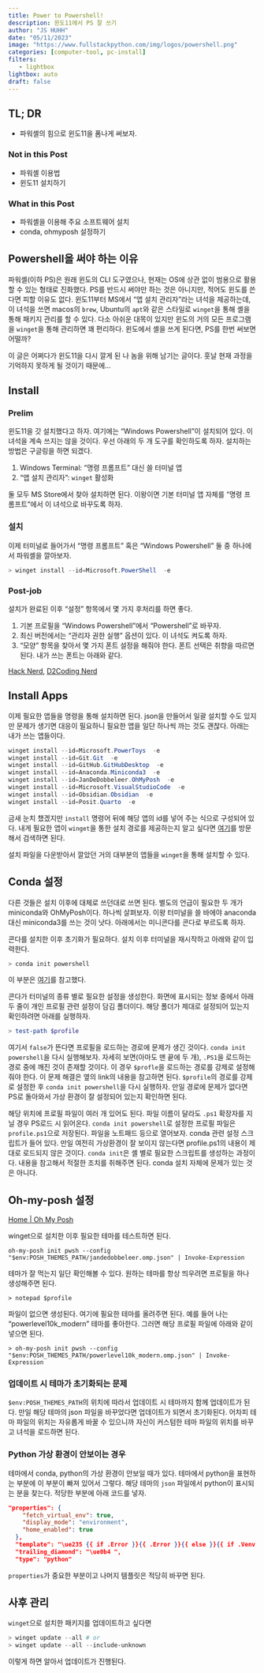 ```yaml
---
title: Power to Powershell!
description: 윈도11에서 PS 잘 쓰기 
author: "JS HUHH"
date: "05/11/2023"
image: "https://www.fullstackpython.com/img/logos/powershell.png"
categories: [computer-tool, pc-install]
filters:
   - lightbox
lightbox: auto
draft: false
---
```


## TL; DR

- 파워셸의 힘으로 윈도11을 폼나게 써보자. 

### Not in this Post 

- 파워셸 이용법 
- 윈도11 설치하기  

### What in this Post 

- 파워셸을 이용해 주요 소프트웨어 설치 
- conda, ohmyposh 설정하기  

## Powershell을 써야 하는 이유 

파워셸(이하 PS)은 원래 윈도의 CLI 도구였으나, 현재는 OS에 상관 없이 범용으로 활용할 수 있는 형태로 진화했다. PS를 반드시 써야만 하는 것은 아니지만, 적어도 윈도를 쓴다면 피할 이유도 없다. 윈도11부터 MS에서 "앱 설치 관리자"라는 녀석을 제공하는데, 이 녀석을 쓰면 macos의 `brew`, Ubuntu의 `apt`와 같은 스타일로 `winget`을 통해 셸을 통해 패키지 관리를 할 수 있다. 다소 아쉬운 대목이 있지만 윈도의 거의 모든 프로그램을 `winget`을 통해 관리하면 꽤 편리하다. 윈도에서 셸을 쓰게 된다면, PS를 한번 써보면 어떨까? 

:::{.column-margin}
이 글은 어쩌다가 윈도11을 다시 깔게 된 나 놈을 위해 남기는 글이다. 훗날 현재 과정을 기억하지 못하게 될 것이기 때문에... 
:::

## Install 

### Prelim
윈도11을 갓 설치했다고 하자. 여기에는 "Windows Powershell"이 설치되어 있다. 이 녀석을 계속 쓰지는 않을 것이다. 우선 아래의 두 개 도구를 확인하도록 하자. 설치하는 방법은 구글링을 하면 되겠다. 

1. Windows Terminal: "명령 프롬프트" 대신 쓸 터미널 앱 
2. "앱 설치 관리자": `winget` 활성화 

둘 모두 MS Store에서 찾아 설치하면 된다. 이왕이면 기본 터미널 앱 자체를 "명령 프롬프트"에서 이 녀석으로 바꾸도록 하자. 

### 설치 
이제 터미널로 들어가서 "명령 프롬프트" 혹은 "Windows Powershell" 둘 중 하나에서 파워셸을 깔아보자. 

```powershell
> winget install --id=Microsoft.PowerShell  -e
```

### Post-job
설치가 완료된 이후 "설정" 항목에서 몇 가지 후처리를 하면 좋다. 

1. 기본 프로필을 "Windows Powershell"에서 "Powershell"로 바꾸자. 
2. 최신 버전에서는 "관리자 권한 실행" 옵션이 있다. 이 녀석도 켜도록 하자. 
3. "모양" 항목을 찾아서 몇 가지 폰트 설정을 해줘야 한다. 폰트 선택은 취향을 따르면 된다. 내가 쓰는 폰트는 아래와 같다. 

[Hack Nerd](https://www.nerdfonts.com/font-downloads), [D2Coding Nerd](https://www.dante2k.com/602)

## Install Apps 

이제 필요한 앱들을 명령을 통해 설치하면 된다. json을 만들어서 일괄 설치할 수도 있지만 문제가 생기면 대응이 필요하니 필요한 앱을 일단 하나씩 까는 것도 괜찮다. 아래는 내가 쓰는 앱들이다. 

```powershell
winget install --id=Microsoft.PowerToys  -e
winget install --id=Git.Git  -e
winget install --id=GitHub.GitHubDesktop  -e
winget install --id=Anaconda.Miniconda3  -e
winget install --id=JanDeDobbeleer.OhMyPosh  -e
winget install --id=Microsoft.VisualStudioCode  -e
winget install --id=Obsidian.Obsidian  -e
winget install --id=Posit.Quarto  -e
```

금새 눈치 챘겠지만 `install` 명령어 뒤에 해당 앱의 id를 넣어 주는 식으로 구성되어 있다. 내게 필요한 앱이 `winget`을 통한 설치 경로를 제공하는지 알고 싶다면 [여기](https://winstall.app/)를 방문해서 검색하면 된다. 

설치 파일을 다운받아서 깔았던 거의 대부분의 앱들을 `winget`을 통해 설치할 수 있다. 

## Conda 설정 

다른 것들은 설치 이후에 대체로 쓰던대로 쓰면 된다. 별도의 언급이 필요한 두 개가 miniconda와 OhMyPosh이다. 하나씩 살펴보자. 이왕 터미널을 쓸 바에야 anaconda 대신 miniconda3를 쓰는 것이 낫다. 아래에서는 미니콘다를 콘다로 부르도록 하자.  

콘다를 설치한 이후 초기화가 필요하다. 설치 이후 터미널을 재시작하고 아래와 같이 입력한다. 

```powershell
> conda init powershell
```

:::{.column-margin}
이 부분은 [여기](https://jh-bk.tistory.com/57)를 참고했다. 
:::

콘다가 터미널의 종류 별로 필요한 설정을 생성한다. 화면에 표시되는 정보 중에서 아래 두 줄이 개인 프로필 관련 설정이 담김 폴더이다. 해당 폴더가 제대로 설정되어 있는지 확인하려면 아래를 실행하자. 

```powershell
> test-path $profile
```

여기서 `false`가 뜬다면 프로필을 로드하는 경로에 문제가 생긴 것이다. `conda init powershell`을 다시 실행해보자. 자세히 보면(아마도 맨 끝에 두 개), `.PS1`을 로드하는 경로 중에 깨진 것이 존재할 것이다. 이 경우 `$profle`을 로드하는 경로를 강제로 설정해줘야 한다. 이 문제 해결은 옆의 link의 내용을 참고하면 된다. `$profile`의 경로를 강제로 설정한 후  `conda init powershell`을 다시 실행하자. 만일 경로에 문제가 없다면 PS로 돌아와서 가상 환경이 잘 설정되어 있는지 확인하면 된다. 


:::{.column-margin}
해당 위치에 프로필 파일이 여러 개 있어도 된다. 파일 이름이 달라도 `.ps1` 확장자를 지닐 경우 PS로드 시 읽어온다.  `conda init powershell`로 설정한 프로필 파일은 `profile.ps1`으로 저장된다. 파일을 노트패드 등으로 열어보자. conda 관련 설정 스크립트가 들어 있다. 만일 여전히 가상환경이 잘 보이지 않는다면 profile.ps1의 내용이 제대로 로드되지 않은 것이다. `conda init`은 셸 별로 필요한 스크립트를 생성하는 과정이다. 내용을 참고해서 적절한 조치를 취해주면 된다. conda 설치 자체에 문제가 있는 것은 아니다. 
:::

## Oh-my-posh 설정 

[Home | Oh My Posh](https://ohmyposh.dev/)

winget으로 설치한 이후 필요한 테마를 테스트하면 된다. 

```shell
oh-my-posh init pwsh --config "$env:POSH_THEMES_PATH/jandedobbeleer.omp.json" | Invoke-Expression
```

테마가 잘 먹는지 일단 확인해볼 수 있다. 원하는 테마를 항상 띄우려면 프로필을 하나 생성해주면 된다. 

```shell
> notepad $profile
```

파일이 없으면 생성된다. 여기에 필요한 테마를 올려주면 된다. 예를 들어 나는 "powerlevel10k_modern" 테마를 좋아한다. 그러면 해당 프로필 파일에 아래와 같이 넣으면 된다. 

```shell
> oh-my-posh init pwsh --config "$env:POSH_THEMES_PATH/powerlevel10k_modern.omp.json" | Invoke-Expression
```

### 업데이트 시 테마가 초기화되는 문제 

`$env:POSH_THEMES_PATH`의 위치에 따라서 업데이트 시 테마까지 함께 업데이트가 된다. 만일 해당 테마의 json 파일을 바꾸었다면 업데이트가 되면서 초기화된다. 어차피 테마 파일의 위치는 자유롭게 바꿀 수 있으니까 자신이 커스텀한 테마 파일의 위치를 바꾸고 녀석을 로드하면 된다. 

### Python 가상 환경이 안보이는 경우 

테마에서 conda, python의 가상 환경이 안보일 때가 있다. 테마에서 python을 표현하는 부분에 이 부분이 빠져 있어서 그렇다. 해당 테마의 `json` 파일에서 python이 표시되는 분을 찾는다. 적당한 부분에 아래 코드를 넣자. 

```json
"properties": {
    "fetch_virtual_env": true,
    "display_mode": "environment",
    "home_enabled": true
  },
  "template": "\ue235 {{ if .Error }}{{ .Error }}{{ else }}{{ if .Venv }}{{ .Venv }} {{ end }}{{ .Full }}{{ end }}",
  "trailing_diamond": "\ue0b4 ",
  "type": "python"
```

`properties`가 중요한 부분이고 나머지 템플릿은 적당히 바꾸면 된다. 

## 사후 관리 

`winget`으로 설치한 패키지를 업데이트하고 싶다면 

```powershell
> winget update --all # or
> winget update --all --include-unknown
```

이렇게 하면 알아서 업데이트가 진행된다. 